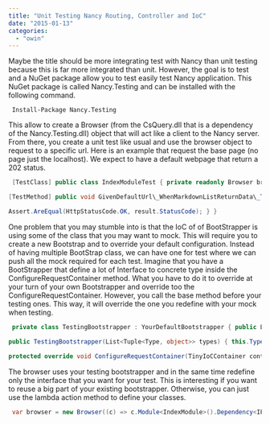 ```yaml
---
title: "Unit Testing Nancy Routing, Controller and IoC"
date: "2015-01-13"
categories: 
  - "owin"
---
```


Maybe the title should be more integrating test with Nancy than unit testing because this is far more integrated than unit. However, the goal is to test and a NuGet package allow you to test easily test Nancy application. This NuGet package is called Nancy.Testing and can be installed with the following command.

``` 
 Install-Package Nancy.Testing 
``` 

This allow to create a Browser (from the CsQuery.dll that is a dependency of the Nancy.Testing.dll) object that will act like a client to the Nancy server. From there, you create a unit test like usual and use the browser object to request to a specific url. Here is an example that request the base page (no page just the localhost). We expect to have a default webpage that return a 202 status.


```csharp
 [TestClass] public class IndexModuleTest { private readonly Browser browser; public IndexModuleTest() { var bootstrapper = new NancySelfHostedWithSignalR.Bootstrapper(); browser = new Browser(bootstrapper); }

[TestMethod] public void GivenDefaultUrl\_WhenMarkdownListReturnData\_ThenIndexPageLoad() { var result = browser.Get("/", with => { with.HttpRequest(); });

Assert.AreEqual(HttpStatusCode.OK, result.StatusCode); } } 
```

One problem that you may stumble into is that the IoC of of BootStrapper is using some of the class that you may want to mock. This will require you to create a new Bootstrap and to override your default configuration. Instead of having multiple BootStrap class, we can have one for test where we can push all the mock required for each test. Imagine that you have a BootStrapper that define a lot of Interface to concrete type inside the ConfigureRequestContainer method. What you have to do it to override at your turn of your own Bootstrapper and override too the ConfigureRequestContainer. However, you call the base method before your testing ones. This way, it will override the one you redefine with your mock when testing.


```csharp
 private class TestingBootstrapper : YourDefaultBootstrapper { public List<Tuple<Type, object>> Types { get; set; }

public TestingBootstrapper(List<Tuple<Type, object>> types) { this.Types = types; }

protected override void ConfigureRequestContainer(TinyIoCContainer container, NancyContext context) { base.ConfigureRequestContainer(container, context); //Override here for test foreach (var typeInterfaceAndImplementation in this.Types) { container.Register(typeInterfaceAndImplementation.Item1, typeInterfaceAndImplementation.Item2); } } } // Later inside one of your test: var types = new List<Tuple<Type, object>>(); var bootstrapper = new TestingBootstrapper(types); var mock1 = new Mock<IFile1>(); mock1.Setup(...); types.Add(new Tuple<Type, object>(typeof(IFile1),mock1.Object)); var browser = new Browser(bootstrapper); 
```

The browser uses your testing bootstrapper and in the same time redefine only the interface that you want for your test. This is interesting if you want to reuse a big part of your existing bootstrapper. Otherwise, you can just use the lambda action method to define your classes. 
```csharp
 var browser = new Browser((c) => c.Module<IndexModule>().Dependency<IFile1>(mock1.Object)) 
```
